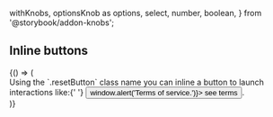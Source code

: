   withKnobs,
  optionsKnob as options,
  select,
  number,
  boolean,
} from '@storybook/addon-knobs';


<Meta title="Examples/Alignment" />

## Inline buttons

<Preview>
  <Story name="Inline buttons">
    {() => (
      <div>
        Using the `.resetButton` class name you can inline a button to launch interactions like:{' '}
        <button className="resetButton type--link" onClick={() => window.alert('Terms of service.')}>
          see terms
        </button>.
      </div>
    )}
  </Story>
</Preview>
